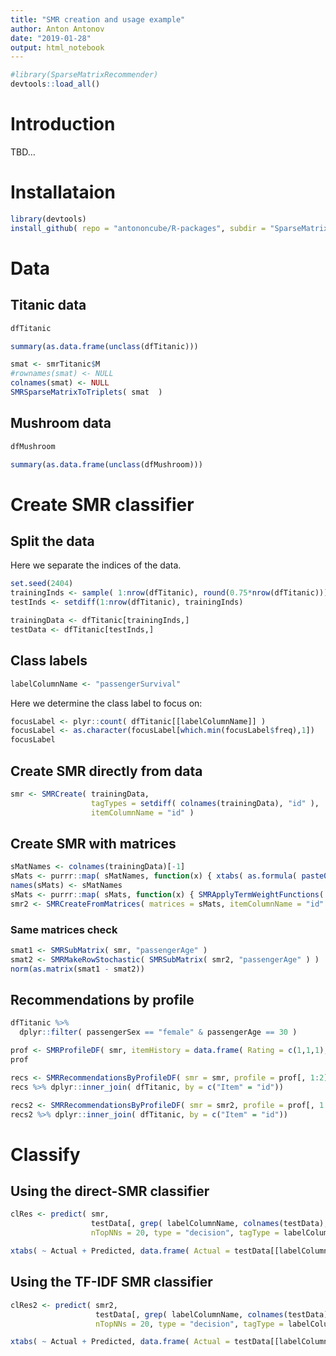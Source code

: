 ```yaml
---
title: "SMR creation and usage example"
author: Anton Antonov
date: "2019-01-28"
output: html_notebook
---
```


```r
#library(SparseMatrixRecommender)
devtools::load_all()
```

# Introduction

TBD...

# Installataion

```r
library(devtools)
install_github( repo = "antononcube/R-packages", subdir = "SparseMatrixRecommender" )
```


# Data

## Titanic data

```r
dfTitanic
```


```r
summary(as.data.frame(unclass(dfTitanic)))
```

```r
smat <- smrTitanic$M
#rownames(smat) <- NULL
colnames(smat) <- NULL
SMRSparseMatrixToTriplets( smat  )
```

## Mushroom data

```r
dfMushroom
```

```r
summary(as.data.frame(unclass(dfMushroom)))
```

# Create SMR classifier

## Split the data

Here we separate the indices of the data.

```r
set.seed(2404)
trainingInds <- sample( 1:nrow(dfTitanic), round(0.75*nrow(dfTitanic)))
testInds <- setdiff(1:nrow(dfTitanic), trainingInds)
```

```r
trainingData <- dfTitanic[trainingInds,]
testData <- dfTitanic[testInds,]
```

## Class labels

```r
labelColumnName <- "passengerSurvival"
```

Here we determine the class label to focus on:

```r
focusLabel <- plyr::count( dfTitanic[[labelColumnName]] )
focusLabel <- as.character(focusLabel[which.min(focusLabel$freq),1])
focusLabel
```

## Create SMR directly from data

```r
smr <- SMRCreate( trainingData, 
                  tagTypes = setdiff( colnames(trainingData), "id" ), 
                  itemColumnName = "id" )
```


## Create SMR with matrices

```r
sMatNames <- colnames(trainingData)[-1]
sMats <- purrr::map( sMatNames, function(x) { xtabs( as.formula( paste0("~ id + ", x) ), trainingData, sparse = TRUE ) } )
names(sMats) <- sMatNames
sMats <- purrr::map( sMats, function(x) { SMRApplyTermWeightFunctions( x, "IDF", "None", "None" ) } )
smr2 <- SMRCreateFromMatrices( matrices = sMats, itemColumnName = "id" )
```

### Same matrices check

```r
smat1 <- SMRSubMatrix( smr, "passengerAge" )
smat2 <- SMRMakeRowStochastic( SMRSubMatrix( smr2, "passengerAge" ) )
norm(as.matrix(smat1 - smat2))
```


## Recommendations by profile

```r
dfTitanic %>% 
  dplyr::filter( passengerSex == "female" & passengerAge == 30 )
```

```r
prof <- SMRProfileDF( smr, itemHistory = data.frame( Rating = c(1,1,1), Item = c("id.1", "id.14", "id.33"), stringsAsFactors = F ) )
prof
```

```r
recs <- SMRRecommendationsByProfileDF( smr = smr, profile = prof[, 1:2], nrecs = 12 )
recs %>% dplyr::inner_join( dfTitanic, by = c("Item" = "id"))
```

```r
recs2 <- SMRRecommendationsByProfileDF( smr = smr2, profile = prof[, 1:2], nrecs = 12 )
recs2 %>% dplyr::inner_join( dfTitanic, by = c("Item" = "id"))
```

# Classify

## Using the direct-SMR classifier

```r
clRes <- predict( smr, 
                  testData[, grep( labelColumnName, colnames(testData), invert = T )], 
                  nTopNNs = 20, type = "decision", tagType = labelColumnName )
```

```r
xtabs( ~ Actual + Predicted, data.frame( Actual = testData[[labelColumnName]], Predicted = clRes, stringsAsFactors = F))
```

## Using the TF-IDF SMR classifier

```r
clRes2 <- predict( smr2, 
                   testData[, grep( labelColumnName, colnames(testData), invert = T )], 
                   nTopNNs = 20, type = "decision", tagType = labelColumnName )
```

```r
xtabs( ~ Actual + Predicted, data.frame( Actual = testData[[labelColumnName]], Predicted = clRes2, stringsAsFactors = F))
```



